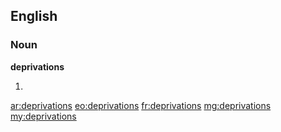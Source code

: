 ==English==

===Noun===
'''deprivations'''

# {{plural of|deprivation}}

[[ar:deprivations]]
[[eo:deprivations]]
[[fr:deprivations]]
[[mg:deprivations]]
[[my:deprivations]]